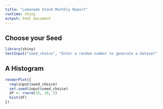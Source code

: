 ```yaml
---
title: "Lemonade Stand Monthly Report"
runtime: shiny
output: html_document
---
```


## Choose your Seed

```r
library(shiny)
textInput("seed_choice", "Enter a random number to generate a dataset", 1234)
```

## A Histogram
```r

renderPlot({
  req(input$seed_choice)
  set.seed(input$seed_choice)
  df <- rnorm(25, 10, 2)
  hist(df)
})
```
